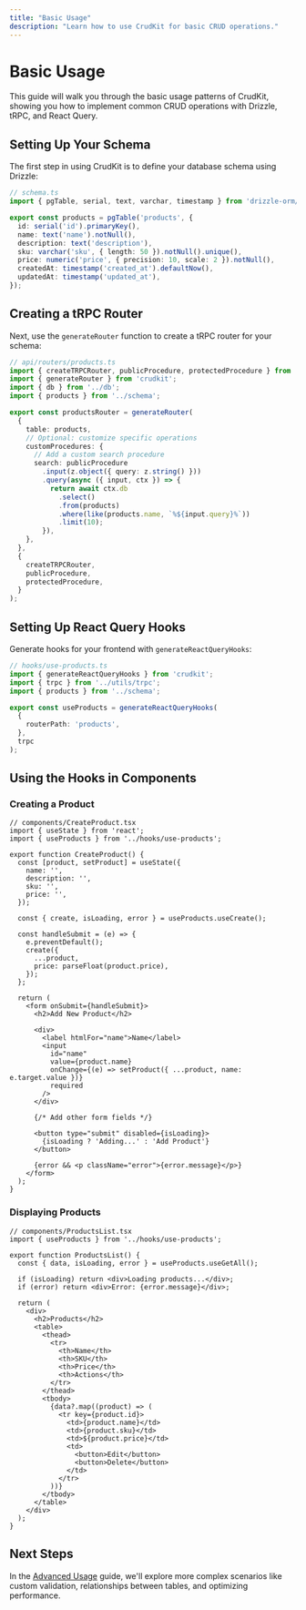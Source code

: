 ```yaml
---
title: "Basic Usage"
description: "Learn how to use CrudKit for basic CRUD operations."
---
```


# Basic Usage

This guide will walk you through the basic usage patterns of CrudKit, showing you how to implement common CRUD operations with Drizzle, tRPC, and React Query.

## Setting Up Your Schema

The first step in using CrudKit is to define your database schema using Drizzle:

```typescript
// schema.ts
import { pgTable, serial, text, varchar, timestamp } from 'drizzle-orm/pg-core';

export const products = pgTable('products', {
  id: serial('id').primaryKey(),
  name: text('name').notNull(),
  description: text('description'),
  sku: varchar('sku', { length: 50 }).notNull().unique(),
  price: numeric('price', { precision: 10, scale: 2 }).notNull(),
  createdAt: timestamp('created_at').defaultNow(),
  updatedAt: timestamp('updated_at'),
});
```

## Creating a tRPC Router

Next, use the `generateRouter` function to create a tRPC router for your schema:

```typescript
// api/routers/products.ts
import { createTRPCRouter, publicProcedure, protectedProcedure } from '../trpc';
import { generateRouter } from 'crudkit';
import { db } from '../db';
import { products } from '../schema';

export const productsRouter = generateRouter(
  {
    table: products,
    // Optional: customize specific operations
    customProcedures: {
      // Add a custom search procedure
      search: publicProcedure
        .input(z.object({ query: z.string() }))
        .query(async ({ input, ctx }) => {
          return await ctx.db
            .select()
            .from(products)
            .where(like(products.name, `%${input.query}%`))
            .limit(10);
        }),
    },
  },
  {
    createTRPCRouter,
    publicProcedure,
    protectedProcedure,
  }
);
```

## Setting Up React Query Hooks

Generate hooks for your frontend with `generateReactQueryHooks`:

```typescript
// hooks/use-products.ts
import { generateReactQueryHooks } from 'crudkit';
import { trpc } from '../utils/trpc';
import { products } from '../schema';

export const useProducts = generateReactQueryHooks(
  {
    routerPath: 'products',
  },
  trpc
);
```

## Using the Hooks in Components

### Creating a Product

```tsx
// components/CreateProduct.tsx
import { useState } from 'react';
import { useProducts } from '../hooks/use-products';

export function CreateProduct() {
  const [product, setProduct] = useState({
    name: '',
    description: '',
    sku: '',
    price: '',
  });
  
  const { create, isLoading, error } = useProducts.useCreate();
  
  const handleSubmit = (e) => {
    e.preventDefault();
    create({
      ...product,
      price: parseFloat(product.price),
    });
  };
  
  return (
    <form onSubmit={handleSubmit}>
      <h2>Add New Product</h2>
      
      <div>
        <label htmlFor="name">Name</label>
        <input
          id="name"
          value={product.name}
          onChange={(e) => setProduct({ ...product, name: e.target.value })}
          required
        />
      </div>
      
      {/* Add other form fields */}
      
      <button type="submit" disabled={isLoading}>
        {isLoading ? 'Adding...' : 'Add Product'}
      </button>
      
      {error && <p className="error">{error.message}</p>}
    </form>
  );
}
```

### Displaying Products

```tsx
// components/ProductsList.tsx
import { useProducts } from '../hooks/use-products';

export function ProductsList() {
  const { data, isLoading, error } = useProducts.useGetAll();
  
  if (isLoading) return <div>Loading products...</div>;
  if (error) return <div>Error: {error.message}</div>;
  
  return (
    <div>
      <h2>Products</h2>
      <table>
        <thead>
          <tr>
            <th>Name</th>
            <th>SKU</th>
            <th>Price</th>
            <th>Actions</th>
          </tr>
        </thead>
        <tbody>
          {data?.map((product) => (
            <tr key={product.id}>
              <td>{product.name}</td>
              <td>{product.sku}</td>
              <td>${product.price}</td>
              <td>
                <button>Edit</button>
                <button>Delete</button>
              </td>
            </tr>
          ))}
        </tbody>
      </table>
    </div>
  );
}
```

## Next Steps

In the [Advanced Usage](/guides/advanced-usage) guide, we'll explore more complex scenarios like custom validation, relationships between tables, and optimizing performance.